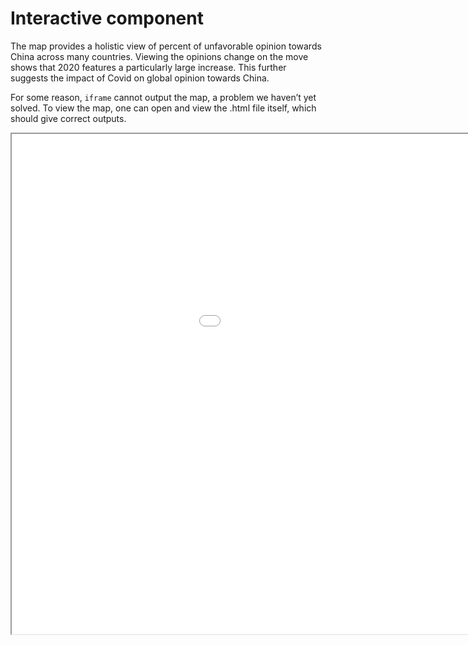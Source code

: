 # Interactive component

The map provides a holistic view of percent of unfavorable opinion towards China across many countries. Viewing the opinions change on the move shows that 2020 features a particularly large increase. This further suggests the impact of Covid on global opinion towards China. 

For some reason, `iframe` cannot output the map, a problem we haven't yet solved. To view the map, one can open and view the .html file itself, which should give correct outputs.

<iframe src="interactive.html" width="1200" height="800"></iframe>

